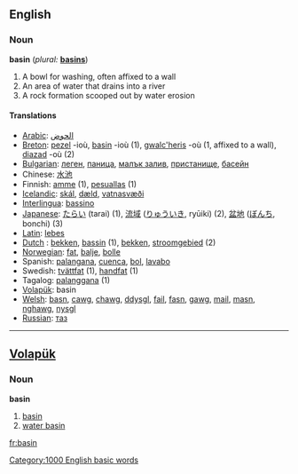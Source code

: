 ==English==

===Noun===
'''basin'''  (''plural:'' '''[[basins]]''')
# A bowl for washing, often affixed to a wall
# An area of water that drains into a river
# A rock formation scooped out by water erosion

====Translations====
*[[Arabic]]: [[الحوض]]
*[[Breton]]: [[pezel]] {{f}} -ioù, [[basin]] {{f}} -ioù (1), [[gwalc'heris]] {{m}} -où (1, affixed to a wall), [[diazad]] {{m}} -où (2)
*[[Bulgarian]]: [[леген]], [[паница]], [[малък залив]], [[пристанище]], [[басейн]]
*Chinese: [[水池 ]]
*Finnish: [[amme]] (1), [[pesuallas]] (1)
*[[Icelandic]]: [[skál]], [[dæld]], [[vatnasvæði]]
*[[Interlingua]]: [[bassino]]
*[[Japanese]]: [[たらい]] (tarai) (1), [[流域]] ([[りゅういき]], ryūiki) (2), [[盆地]] ([[ぼんち]], bonchi) (3)
*[[Latin]]: [[lebes]]
*[[Dutch]] : [[bekken]], [[bassin]] {{n}}(1), [[bekken]], [[stroomgebied]] {{n}} (2)
*[[Norwegian]]: [[fat]], [[balje]], [[bolle]]
*Spanish: [[palangana]], [[cuenca]], [[bol]], [[lavabo]]
*Swedish: [[tvättfat]] {{n}} (1), [[handfat]] {{n}} (1)
*Tagalog: [[palanggana]] {{n}} (1)
*[[Volapük]]: basin
*[[Welsh]]: [[basn]], [[cawg]], [[chawg]], [[ddysgl]], [[fail]], [[fasn]], [[gawg]], [[mail]], [[masn]], [[nghawg]], [[nysgl]]
*[[Russian]]: [[таз]]
----

==[[Volapük]]==
===Noun===
'''basin'''
# [[basin]]
# [[water basin]]

[[Category:1000 English basic words]]

[[fr:basin]]